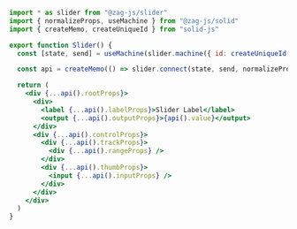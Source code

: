 ```jsx
import * as slider from "@zag-js/slider"
import { normalizeProps, useMachine } from "@zag-js/solid"
import { createMemo, createUniqueId } from "solid-js"

export function Slider() {
  const [state, send] = useMachine(slider.machine({ id: createUniqueId() }))

  const api = createMemo(() => slider.connect(state, send, normalizeProps))

  return (
    <div {...api().rootProps}>
      <div>
        <label {...api().labelProps}>Slider Label</label>
        <output {...api().outputProps}>{api().value}</output>
      </div>
      <div {...api().controlProps}>
        <div {...api().trackProps}>
          <div {...api().rangeProps} />
        </div>
        <div {...api().thumbProps}>
          <input {...api().inputProps} />
        </div>
      </div>
    </div>
  )
}
```
